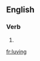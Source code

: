 
==English==

===Verb===
{{head|en|present participle}}

# {{present participle of|luv|lang=en|nocat=1}}

[[fr:luving]]